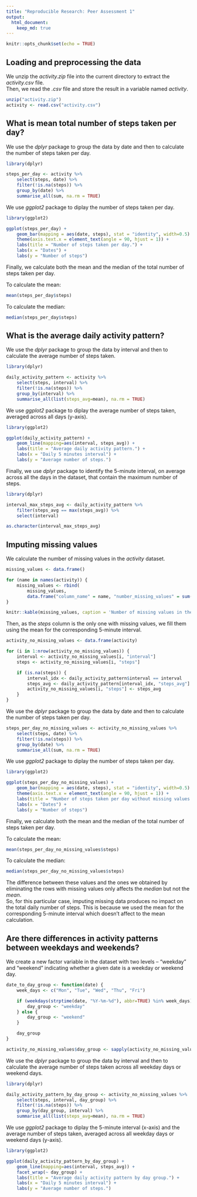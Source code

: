 ```yaml
---
title: "Reproducible Research: Peer Assessment 1"
output: 
  html_document:
    keep_md: true
---
```


```r
knitr::opts_chunk$set(echo = TRUE)
```

## Loading and preprocessing the data

We unzip the *activity.zip* file into the current directory to extract the *activity.csv* file.  
Then, we read the *.csv* file and store the result in a variable named *activity*.

```r
unzip("activity.zip")
activity <- read.csv("activity.csv")
```

## What is mean total number of steps taken per day?

We use the *dplyr* package to group the data by date and then to calculate the number of steps taken per day.

```r
library(dplyr)

steps_per_day <- activity %>%
    select(steps, date) %>%
    filter(!is.na(steps)) %>%
    group_by(date) %>%
    summarise_all(sum, na.rm = TRUE)
```

We use *ggplot2* package to diplay the number of steps taken per day.

```r
library(ggplot2)

ggplot(steps_per_day) +
    geom_bar(mapping = aes(date, steps), stat = "identity", width=0.5) +
    theme(axis.text.x = element_text(angle = 90, hjust = 1)) +
    labs(title = "Number of steps taken per day.") +
    labs(x = "Dates") +
    labs(y = "Number of steps")
```

Finally, we calculate both the mean and the median of the total number of steps taken per day.

To calculate the mean:

```r
mean(steps_per_day$steps)
```

To calculate the median:

```r
median(steps_per_day$steps)
```

## What is the average daily activity pattern?

We use the *dplyr* package to group the data by interval and then to calculate the average number of steps taken.

```r
library(dplyr)

daily_activity_pattern <- activity %>%
    select(steps, interval) %>%
    filter(!is.na(steps)) %>%
    group_by(interval) %>%
    summarise_all(list(steps_avg=mean), na.rm = TRUE)
```

We use *ggplot2* package to diplay the average number of steps taken, averaged across all days (y-axis).

```r
library(ggplot2)

ggplot(daily_activity_pattern) +
    geom_line(mapping=aes(interval, steps_avg)) +
    labs(title = "Average daily activity pattern.") +
    labs(x = "Daily 5 minutes interval") +
    labs(y = "Average number of steps.")
```

Finally, we use *dplyr* package to identify the 5-minute interval, on average across all the days in the dataset, that contain the maximum number of steps.

```r
library(dplyr)

interval_max_steps_avg <- daily_activity_pattern %>%
    filter(steps_avg == max(steps_avg)) %>%
    select(interval)

as.character(interval_max_steps_avg)
```

## Imputing missing values

We calculate the number of missing values in the *activity* dataset.

```r
missing_values <- data.frame()

for (name in names(activity)) {
    missing_values <- rbind(
        missing_values,
        data.frame("column_name" = name, "number_missing_values" = sum(is.na(activity[[name]]))))
}

knitr::kable(missing_values, caption = 'Number of missing values in the activity dataset.')
```

Then, as the *steps* column is the only one with missing values, we fill them using the mean for the corresponding 5-minute interval.

```r
activity_no_missing_values <- data.frame(activity)

for (i in 1:nrow(activity_no_missing_values)) {
    interval <- activity_no_missing_values[i, "interval"]
    steps <- activity_no_missing_values[i, "steps"]

    if (is.na(steps)) {
        interval_idx <- daily_activity_pattern$interval == interval
        steps_avg <- daily_activity_pattern[interval_idx, "steps_avg"]
        activity_no_missing_values[i, "steps"] <- steps_avg
    }
}
```

We use the *dplyr* package to group the data by date and then to calculate the number of steps taken per day.

```r
steps_per_day_no_missing_values <- activity_no_missing_values %>%
    select(steps, date) %>%
    filter(!is.na(steps)) %>%
    group_by(date) %>%
    summarise_all(sum, na.rm = TRUE)
```

We use *ggplot2* package to diplay the number of steps taken per day.

```r
library(ggplot2)

ggplot(steps_per_day_no_missing_values) +
    geom_bar(mapping = aes(date, steps), stat = "identity", width=0.5) +
    theme(axis.text.x = element_text(angle = 90, hjust = 1)) +
    labs(title = "Number of steps taken per day without missing values.") +
    labs(x = "Dates") +
    labs(y = "Number of steps")
```

Finally, we calculate both the mean and the median of the total number of steps taken per day.

To calculate the mean:

```r
mean(steps_per_day_no_missing_values$steps)
```

To calculate the median:

```r
median(steps_per_day_no_missing_values$steps)
```

The difference between these values and the ones we obtained by eliminating the rows with missing values only affects the *median* but not the *mean*.  
So, for this particular case, imputing missing data produces no impact on the total daily number of steps. This is because we used the mean for the corresponding 5-minute interval which doesn't affect to the mean calculation.

## Are there differences in activity patterns between weekdays and weekends?

We create a new factor variable in the dataset with two levels – “weekday” and “weekend” indicating whether a given date is a weekday or weekend day.

```r
date_to_day_group <- function(date) {
    week_days <- c("Mon", "Tue", "Wed", "Thu", "Fri")

    if (weekdays(strptime(date, "%Y-%m-%d"), abbr=TRUE) %in% week_days) {
        day_group <- "weekday"
    } else {
        day_group <- "weekend"
    }

    day_group
}

activity_no_missing_values$day_group <- sapply(activity_no_missing_values$date, date_to_day_group)
```

We use the *dplyr* package to group the data by interval and then to calculate the average number of steps taken across all weekday days or weekend days.

```r
library(dplyr)

daily_activity_pattern_by_day_group <- activity_no_missing_values %>%
    select(steps, interval, day_group) %>%
    filter(!is.na(steps)) %>%
    group_by(day_group, interval) %>%
    summarise_all(list(steps_avg=mean), na.rm = TRUE)
```

We use *ggplot2* package to diplay the 5-minute interval (x-axis) and the average number of steps taken, averaged across all weekday days or weekend days (y-axis).

```r
library(ggplot2)

ggplot(daily_activity_pattern_by_day_group) +
    geom_line(mapping=aes(interval, steps_avg)) +
    facet_wrap(~ day_group) +
    labs(title = "Average daily activity pattern by day group.") +
    labs(x = "Daily 5 minutes interval") +
    labs(y = "Average number of steps.")
```
